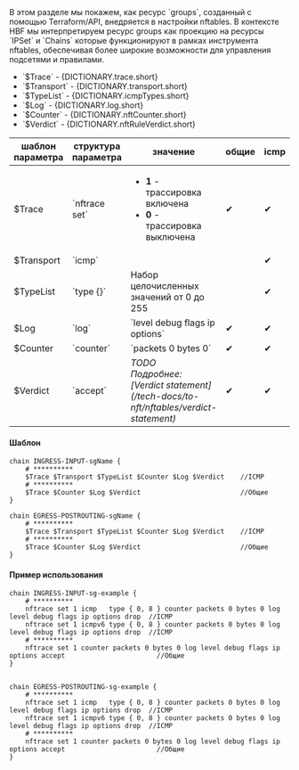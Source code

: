 
<div className="paragraph">
  В этом разделе мы покажем, как ресурс `groups`, созданный с помощью Terraform/API, внедряется в настройки nftables. В
  контексте HBF мы интерпретируем ресурс groups как проекцию на ресурсы `IPSet` и `Chains` которые функционируют в
  рамках инструмента nftables, обеспечивая более широкие возможности для управления подсетями и правилами.
</div>
<ul>
  <li>`$Trace` - {DICTIONARY.trace.short}</li>
  <li>`$Transport` - {DICTIONARY.transport.short}</li>
  <li>`$TypeList` - {DICTIONARY.icmpTypes.short}</li>
  <li>`$Log` - {DICTIONARY.log.short}</li>
  <li>`$Counter` - {DICTIONARY.nftCounter.short}</li>
  <li>`$Verdict` - {DICTIONARY.nftRuleVerdict.short}</li>
</ul>

<div className="scrollable-x">
  <table>
    <thead>
      <tr>
        <th>шаблон параметра</th>
        <th>структура параметра</th>
        <th>значение</th>
        <th>общие</th>
        <th>icmp</th>
      </tr>
    </thead>
    <tbody>
      <tr>
        <td>$Trace</td>
        <td>`nftrace set`</td>
        <td>
          <ul>
            <li>
              <b>1</b> - трассировка включена
            </li>
            <li>
              <b>0</b> - трассировка выключена
            </li>
          </ul>
        </td>
        <td className="green center">✔</td>
        <td className="green center">✔</td>
      </tr>
      <tr>
        <td>$Transport</td>
        <td>`icmp`</td>
        <td></td>
        <td className="green center"></td>
        <td className="green center">✔</td>
      </tr>
      <tr>
        <td>$TypeList</td>
        <td>`type {}`</td>
        <td>Набор целочисленных значений от 0 до 255</td>
        <td className="green center"></td>
        <td className="green center">✔</td>
      </tr>
      <tr>
        <td>$Log</td>
        <td>
          <nobr>`log`</nobr>
        </td>
        <td>`level debug flags ip options`</td>
        <td className="green center">✔</td>
        <td className="green center">✔</td>
      </tr>
      <tr>
        <td>$Counter</td>
        <td>
          <nobr>`counter`</nobr>
        </td>
        <td>`packets 0 bytes 0`</td>
        <td className="green center">✔</td>
        <td className="green center">✔</td>
      </tr>
      <tr>
        <td>$Verdict</td>
        <td>`accept`</td>
        <td>
          <div className="text-justify">
            <i>
              TODO
            </i>
          </div>
          <i>Подробнее: [Verdict statement](/tech-docs/to-nft/nftables/verdict-statement)</i>
        </td>
        <td className="green center">✔</td>
        <td className="green center">✔</td>
      </tr>
    </tbody>
  </table>
</div>

#### Шаблон

```hcl
chain INGRESS-INPUT-sgName {
    # **********
    $Trace $Transport $TypeList $Counter $Log $Verdict    //ICMP
    # **********
    $Trace $Counter $Log $Verdict                         //Общие
}

chain EGRESS-POSTROUTING-sgName {
    # **********
    $Trace $Transport $TypeList $Counter $Log $Verdict    //ICMP
    # **********
    $Trace $Counter $Log $Verdict                         //Общие
}
```

#### Пример использования

```hcl
chain INGRESS-INPUT-sg-example {
    # **********
    nftrace set 1 icmp   type { 0, 8 } counter packets 0 bytes 0 log level debug flags ip options drop  //ICMP
    nftrace set 1 icmpv6 type { 0, 8 } counter packets 0 bytes 0 log level debug flags ip options drop  //ICMP
    # **********
    nftrace set 1 counter packets 0 bytes 0 log level debug flags ip options accept                       //Общие
}


chain EGRESS-POSTROUTING-sg-example {
    # **********
    nftrace set 1 icmp   type { 0, 8 } counter packets 0 bytes 0 log level debug flags ip options drop  //ICMP
    nftrace set 1 icmpv6 type { 0, 8 } counter packets 0 bytes 0 log level debug flags ip options drop  //ICMP
    # **********
    nftrace set 1 counter packets 0 bytes 0 log level debug flags ip options accept                       //Общие
}
```
